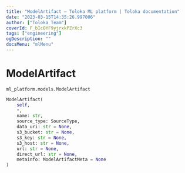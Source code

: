```yaml
---
title: "ModelArtifact — Toloka ML platform | Toloka documentation"
date: "2023-03-15T14:35:26.997006"
author: ["Toloka Team"]
coverId: F_bIcOYF9yjrxkPZrXc3
tags: ["engineering"]
ogDescription: ""
docsMenu: "mlMenu"
---
```


# ModelArtifact

`ml_platform.models.ModelArtifact`

```python
ModelArtifact(
    self,
    *,
    name: str,
    source_type: SourceType,
    data_uri: str = None,
    s3_bucket: str = None,
    s3_key: str = None,
    s3_host: str = None,
    url: str = None,
    direct_url: str = None,
    metainfo: ModelArtifactMeta = None
)
```